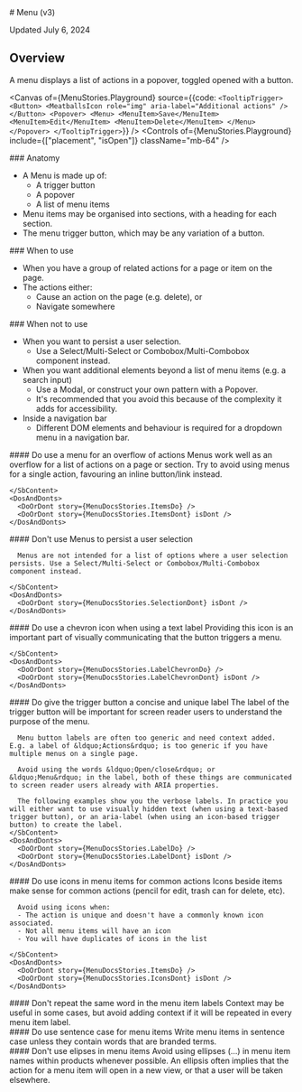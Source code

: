 
<Meta title="Actions/Menu/v3/Usage Guidelines" />

<SbContent>
  # Menu (v3)

  Updated July 6, 2024
</SbContent>

<ResourceLinks
  sourceCode="https://github.com/cultureamp/kaizen-design-system/tree/main/packages/components/src/__actions__/Menu"
  figma="https://www.figma.com/design/eZKEE5kXbEMY3lx84oz8iN/%F0%9F%92%9C-Heart-UI-Kit?m=auto&node-id=6262-0&t=I4H23jCrCJz4O2nf-1"
  ariaComponentPage="https://react-spectrum.adobe.com/react-aria/Menu.html"
  apiSpecification="/?path=/docs/actions-menu-v3-api-specification--docs"
/>

<SbContent>
  <Installation
    installCommand="pnpm add @kaizen/components"
    importStatement='import { MenuTrigger, Menu, MenuItem } from "@kaizen/components/v3/actions"'
  />

  ## Overview

  A menu displays a list of actions in a popover, toggled opened with a button.
</SbContent>

<Canvas
  of={MenuStories.Playground}
  source={{code: `
<TooltipTrigger>
  <Button>
    <MeatballsIcon role="img" aria-label="Additional actions" />
  </Button>
  <Popover>
    <Menu>
      <MenuItem>Save</MenuItem>
      <MenuItem>Edit</MenuItem>
      <MenuItem>Delete</MenuItem>
    </Menu>
  </Popover>
</TooltipTrigger>
  `}}
 />
<Controls of={MenuStories.Playground} include={["placement", "isOpen"]} className="mb-64" />


<SbContent className="mb-64">
  ### Anatomy

  - A Menu is made up of:
    - A trigger button
    - A popover
    - A list of menu items
  - Menu items may be organised into sections, with a heading for each section.
  - The menu trigger button, which may be any variation of a button.
</SbContent>


<SbContent className="mb-64">
  ### When to use

  - When you have a group of related actions for a page or item on the page.
  - The actions either:
    - Cause an action on the page (e.g. delete), or
    - Navigate somewhere
</SbContent>

<SbContent className="mb-64">
  ### When not to use

  - When you want to persist a user selection.
    - Use a Select/Multi-Select or Combobox/Multi-Combobox component instead.
  - When you want additional elements beyond a list of menu items (e.g. a search input)
    - Use a Modal, or construct your own pattern with a Popover.
    - It's recommended that you avoid this because of the complexity it adds for accessibility.
  - Inside a navigation bar
    - Different DOM elements and behaviour is required for a dropdown menu in a navigation bar.
</SbContent>

<div className="flex flex-col mt-16 gap-40 mb-64">
  <div className="flex flex-col m-0 gap-16">
    <SbContent>
      #### Do use a menu for an overflow of actions
      Menus work well as an overflow for a list of actions on a page or section. Try to avoid using menus for a single action, favouring an inline button/link instead.

    </SbContent>
    <DosAndDonts>
      <DoOrDont story={MenuDocsStories.ItemsDo} />
      <DoOrDont story={MenuDocsStories.ItemsDont} isDont />
    </DosAndDonts>
  </div>
</div>

<div className="flex flex-col mt-16 gap-40 mb-64">
  <div className="flex flex-col m-0 gap-16">
    <SbContent>
      #### Don't use Menus to persist a user selection

      Menus are not intended for a list of options where a user selection persists. Use a Select/Multi-Select or Combobox/Multi-Combobox component instead.

    </SbContent>
    <DosAndDonts>
      <DoOrDont story={MenuDocsStories.SelectionDont} isDont />
    </DosAndDonts>
  </div>
</div>


<div className="flex flex-col mt-16 gap-40 mb-64">
  <div className="flex flex-col m-0 gap-16">
    <SbContent>
      #### Do use a chevron icon when using a text label
      Providing this icon is an important part of visually communicating that the button triggers a menu.

    </SbContent>
    <DosAndDonts>
      <DoOrDont story={MenuDocsStories.LabelChevronDo} />
      <DoOrDont story={MenuDocsStories.LabelChevronDont} isDont />
    </DosAndDonts>
  </div>
</div>

<div className="flex flex-col mt-16 gap-40 mb-64">
  <div className="flex flex-col m-0 gap-16">
    <SbContent>
      #### Do give the trigger button a concise and unique label
      The label of the trigger button will be important for screen reader users to understand the purpose of the menu.

      Menu button labels are often too generic and need context added. E.g. a label of &ldquo;Actions&rdquo; is too generic if you have multiple menus on a single page.

      Avoid using the words &ldquo;Open/close&rdquo; or  &ldquo;Menu&rdquo; in the label, both of these things are communicated to screen reader users already with ARIA properties.

      The following examples show you the verbose labels. In practice you will either want to use visually hidden text (when using a text-based trigger button), or an aria-label (when using an icon-based trigger button) to create the label.
    </SbContent>
    <DosAndDonts>
      <DoOrDont story={MenuDocsStories.LabelDo} />
      <DoOrDont story={MenuDocsStories.LabelDont} isDont />
    </DosAndDonts>
  </div>
</div>

<div className="flex flex-col mt-16 gap-40 mb-64">
  <div className="flex flex-col m-0 gap-16">
    <SbContent>
      #### Do use icons in menu items for common actions
      Icons beside items make sense for common actions (pencil for edit, trash can for delete, etc).

      Avoid using icons when:
      - The action is unique and doesn't have a commonly known icon associated.
      - Not all menu items will have an icon
      - You will have duplicates of icons in the list

    </SbContent>
    <DosAndDonts>
      <DoOrDont story={MenuDocsStories.ItemsDo} />
      <DoOrDont story={MenuDocsStories.IconsDont} isDont />
    </DosAndDonts>
  </div>
</div>

<div className="flex flex-col mt-16 gap-40 mb-64">
  <div className="flex flex-col m-0 gap-16">
    <SbContent>
      #### Don't repeat the same word in the menu item labels
      Context may be useful in some cases, but avoid adding context if it will be repeated in every menu item label.
    </SbContent>
    <DosAndDonts>
      <DoOrDont story={MenuDocsStories.MenuItemLabelsDont} isDont />
    </DosAndDonts>
  </div>
</div>

<div className="flex flex-col mt-16 gap-40 mb-64">
  <div className="flex flex-col m-0 gap-16">
    <SbContent>
      #### Do use sentence case for menu items
      Write menu items in sentence case unless they contain words that are branded terms.
    </SbContent>
    <DosAndDonts>
      <DoOrDont story={MenuDocsStories.SentenceCaseDo}/>
      <DoOrDont story={MenuDocsStories.SentenceCaseDont} isDont />
    </DosAndDonts>
  </div>
</div>

<div className="flex flex-col mt-16 gap-40 mb-64">
  <div className="flex flex-col m-0 gap-16">
    <SbContent>
      #### Don't use elipses in menu items
      Avoid using ellipses (…) in menu item names within products whenever possible. An ellipsis often implies that the action for a menu item will open in a new view, or that a user will be taken elsewhere.
    </SbContent>
    <DosAndDonts>
      <DoOrDont story={MenuDocsStories.ElipsesDo}/>
      <DoOrDont story={MenuDocsStories.ElipsesDont} isDont />
    </DosAndDonts>
  </div>
</div>
